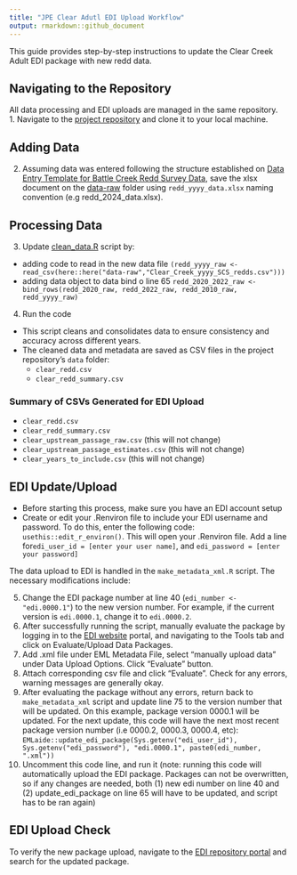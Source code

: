 ```yaml
---
title: "JPE Clear Adutl EDI Upload Workflow"
output: rmarkdown::github_document
---
```


This guide provides step-by-step instructions to update the Clear Creek Adult EDI package with new redd data. 

## Navigating to the Repository
All data processing and EDI uploads are managed in the same repository.  
1. Navigate to the [project repository](https://github.com/FlowWest/jpe-clear-adult-edi) and clone it to your local machine.

## Adding Data
2. Assuming data was entered following the structure established on [Data Entry Template for Battle Creek Redd Survey Data](https://github.com/SRJPE/jpe-clear-adult-edi/blob/create-edi/data-raw/data_input_instructions.md), save the xlsx document on the [data-raw](https://github.com/SRJPE/jpe-clear-adult-edi/tree/main/data-raw) folder using `redd_yyyy_data.xlsx` naming convention (e.g redd_2024_data.xlsx).

## Processing Data
3. Update [clean_data.R](https://github.com/SRJPE/jpe-clear-adult-edi/blob/create-edi/data-raw/clean_data.R) script by:
  - adding code to read in the new data file `(redd_yyyy_raw <- read_csv(here::here("data-raw","Clear_Creek_yyyy_SCS_redds.csv")))`
  - adding data object to data bind o line 65 `redd_2020_2022_raw <- bind_rows(redd_2020_raw, redd_2022_raw, redd_2010_raw, redd_yyyy_raw)`

4. Run the code
 - This script cleans and consolidates data to ensure consistency and accuracy across different years.
 - The cleaned data and metadata are saved as CSV files in the project repository’s `data` folder:
     - `clear_redd.csv`
     - `clear_redd_summary.csv`
     

### Summary of CSVs Generated for EDI Upload
- `clear_redd.csv`
- `clear_redd_summary.csv`
- `clear_upstream_passage_raw.csv` (this will not change)
- `clear_upstream_passage_estimates.csv` (this will not change)
- `clear_years_to_include.csv` (this will not change)

## EDI Update/Upload
  - Before starting this process, make sure you have an EDI account setup
  - Create or edit your .Renviron file to include your EDI username and password. To do this, enter the following code: `usethis::edit_r_environ()`. This will open your .Renviron file. Add a line for` edi_user_id = [enter your user name]`, and `edi_password = [enter your password]`
  
The data upload to EDI is handled in the `make_metadata_xml.R` script. The necessary modifications include:

5. Change the EDI package number at line 40 (`edi_number <- "edi.0000.1"`) to the new version number. For example, if the current version is `edi.0000.1`, change it to `edi.0000.2`.
2. After successfully running the script, manually evaluate the package by logging in to the [EDI website](https://portal.edirepository.org/nis/login.jsp) portal, and navigating to the Tools tab and click on Evaluate/Upload Data Packages. 
6. Add .xml file under EML Metadata File, select "manually upload data" under Data Upload Options. Click "Evaluate" button.
7. Attach corresponding csv file and click "Evaluate". Check for any errors, warning messages are generally okay.
8. After evaluating the package without any errors, return back to `make_metadata_xml` script and update line 75 to the version number that will be updated. On this example, package version 0000.1 will be updated. For the next update, this code will have the next most recent package version number (i.e 0000.2, 0000.3, 0000.4, etc): `EMLaide::update_edi_package(Sys.getenv("edi_user_id"), Sys.getenv("edi_password"), "edi.0000.1", paste0(edi_number, ".xml"))`
9. Uncomment this code line, and run it (note: running this code will automatically upload the EDI package. Packages can not be overwritten, so if any changes are needed, both (1) new edi number on line 40 and (2) update_edi_package on line 65 will have to be updated, and script has to be ran again)

## EDI Upload Check
To verify the new package upload, navigate to the [EDI repository portal](https://portal.edirepository.org/nis/home.jsp) and search for the updated package.

